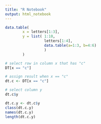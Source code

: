 ```yaml
---
title: "R Notebook"
output: html_notebook
---
```


```r
data.table(
        x = letters[1:3],
        y = list( 1:10,
                  letters[1:4],
                  data.table(a=1:3, b=4:6)
                  )
        )


```

```r
# select row in column x that has "c"
DT[x == "c"]
```

```r
# assign result when x == "c"
dt.c <- DT[x == "c"]
```


```r
# select column y
dt.c$y
```

```r
dt.c.y <- dt.c$y
class(dt.c.y)
names(dt.c.y)
length(dt.c.y)
```

